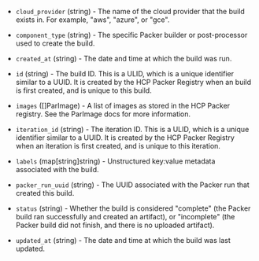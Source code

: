 <!-- Code generated from the comments of the ParBuild struct in datasource/packer-image-iteration/data.go; DO NOT EDIT MANUALLY -->

- `cloud_provider` (string) - The name of the cloud provider that the build exists in. For example,
  "aws", "azure", or "gce".

- `component_type` (string) - The specific Packer builder or post-processor used to create the build.

- `created_at` (string) - The date and time at which the build was run.

- `id` (string) - The build ID. This is a ULID, which is a unique identifier similar
  to a UUID. It is created by the HCP Packer Registry when an build is
  first created, and is unique to this build.

- `images` ([]ParImage) - A list of images as stored in the HCP Packer registry. See the ParImage
  docs for more information.

- `iteration_id` (string) - The iteration ID. This is a ULID, which is a unique identifier similar
  to a UUID. It is created by the HCP Packer Registry when an iteration is
  first created, and is unique to this iteration.

- `labels` (map[string]string) - Unstructured key:value metadata associated with the build.

- `packer_run_uuid` (string) - The UUID associated with the Packer run that created this build.

- `status` (string) - Whether the build is considered "complete" (the Packer build ran
  successfully and created an artifact), or "incomplete" (the Packer
  build did not finish, and there is no uploaded artifact).

- `updated_at` (string) - The date and time at which the build was last updated.

<!-- End of code generated from the comments of the ParBuild struct in datasource/packer-image-iteration/data.go; -->
